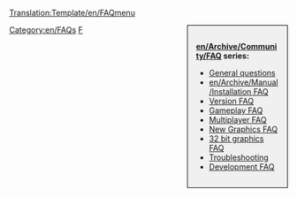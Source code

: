 <noinclude>[[Translation:Template/en/FAQmenu]]</noinclude><div style="float:right;width:150px;border:1px solid black;background:#F0F0F0;padding:15px;-moz-border-radius:5px;">
<span style="font-weight:bold">[[en/Archive/Community/FAQ]] series:</span>

* [[en/Manual/FAQ general questions|General questions]]
* [[en/Archive/Manual/Installation FAQ]]
* [[en/Archive/Community/FAQ OpenTTD versions|Version FAQ]]
* [[en/Manual/FAQ gameplay|Gameplay FAQ]]
* [[en/Manual/FAQ multiplayer|Multiplayer FAQ]]
* [[en/Archive/Community/NewGRF FAQ|New Graphics FAQ]]
* [[en/Archive/Old 32bpp/FAQ 32 bit graphics|32 bit graphics FAQ]]
* [[en/Archive/Community/FAQ troubleshooting|Troubleshooting]]
* [[en/Development/FAQ development|Development FAQ]]
</div>
<includeonly>[[Category:en/FAQs]]</includeonly><noinclude>

[[Category:en/Manual/Base Set/Navigation|F]]
</noinclude>